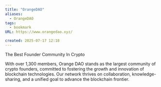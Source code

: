 ```yaml
---
title: "OrangeDAO"
aliases:
  - OrangeDAO
tags:
  - bookmark
URL: https://www.orangedao.xyz/

created: 2025-07-17 12:18
---
```




The Best Founder Community In Crypto

With over 1,300 members, Orange DAO stands as the largest community of crypto founders, committed to fostering the growth and innovation of blockchain technologies. Our network thrives on collaboration, knowledge-sharing, and a unified goal to advance the blockchain frontier.